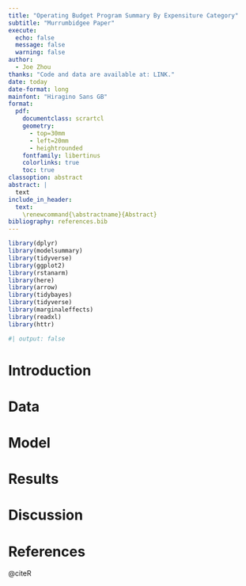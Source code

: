 ```yaml
---
title: "Operating Budget Program Summary By Expensiture Category"
subtitle: "Murrumbidgee Paper"
execute:
  echo: false
  message: false
  warning: false
author: 
  - Joe Zhou
thanks: "Code and data are available at: LINK."
date: today
date-format: long
mainfont: "Hiragino Sans GB"
format:
  pdf:
    documentclass: scrartcl
    geometry:
      - top=30mm
      - left=20mm
      - heightrounded
    fontfamily: libertinus
    colorlinks: true
    toc: true
classoption: abstract
abstract: | 
  text
include_in_header:
  text:
    \renewcommand{\abstractname}{Abstract}
bibliography: references.bib
---
```


```r
library(dplyr)
library(modelsummary)
library(tidyverse)
library(ggplot2)
library(rstanarm)
library(here)
library(arrow)
library(tidybayes)
library(tidyverse)
library(marginaleffects)
library(readxl)
library(httr)
```

```r
#| output: false


```


# Introduction


# Data

# Model

# Results

# Discussion




\newpage


# References
@citeR

